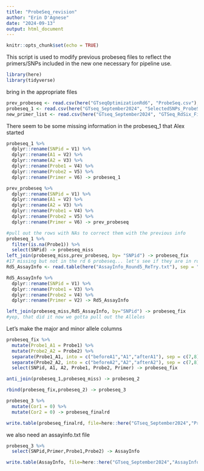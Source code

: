 ```yaml
---
title: "ProbeSeq_revision"
author: "Erin D'Agnese"
date: "2024-09-13"
output: html_document
---
```


```r
knitr::opts_chunk$set(echo = TRUE)
```

This script is used to modify previous probeseq files to reflect the primers/SNPs included in the new one necessary for pipeline use.
```r
library(here)
library(tidyverse)

```

bring in the appropriate files
```r
prev_probeseq <- read.csv(here("GTseqOptimizationRd6", "ProbeSeq.csv"), header = F)
probeseq_1 <- read.csv(here("GTseq_September2024", "SelectedSNPs_ProbeSeq.csv"), header = F)
new_primer_list <- read.csv(here("GTseq_September2024", "GTSeq_RdSix_FinalPrimers.csv"), header = T)
```


There seem to be some missing information in the probeseq_1 that Alex started
```r
probeseq_1 %>% 
  dplyr::rename(SNPid = V1) %>% 
  dplyr::rename(A1 = V2) %>% 
  dplyr::rename(A2 = V3) %>% 
  dplyr::rename(Probe1 = V4) %>% 
  dplyr::rename(Probe2 = V5) %>% 
  dplyr::rename(Primer = V6) -> probeseq_1

prev_probeseq %>% 
  dplyr::rename(SNPid = V1) %>% 
  dplyr::rename(A1 = V2) %>% 
  dplyr::rename(A2 = V3) %>% 
  dplyr::rename(Probe1 = V4) %>% 
  dplyr::rename(Probe2 = V5) %>% 
  dplyr::rename(Primer = V6) -> prev_probeseq

#pull out the rows with NAs to correct them with the previous info
probeseq_1 %>% 
  filter(is.na(Probe1)) %>% 
  select(SNPid) -> probeseq_miss
left_join(probeseq_miss,prev_probeseq, by= "SNPid") -> probeseq_fix
#17 missing but not in the rd 6 probeseq... let's see if they are in round 5
Rd5_AssayInfo <- read.table(here("AssayInfo_Round5_ReTry.txt"), sep = "\t", header = F)

Rd5_AssayInfo %>% 
  dplyr::rename(SNPid = V1) %>% 
  dplyr::rename(Probe1 = V3) %>% 
  dplyr::rename(Probe2 = V4) %>% 
  dplyr::rename(Primer = V2) -> Rd5_AssayInfo

left_join(probeseq_miss,Rd5_AssayInfo, by="SNPid") -> probeseq_fix
#yep, that did it now we gotta pull out the Alleles

```

Let's make the major and minor allele columns
```r
probeseq_fix %>% 
  mutate(Probe1_A1 = Probe1) %>% 
  mutate(Probe2_A2 = Probe2) %>% 
  separate(Probe1_A1, into = c("beforeA1","A1","afterA1"), sep = c(7,8)) %>% 
  separate(Probe2_A2, into = c("beforeA2","A2","afterA2"), sep = c(7,8)) %>% 
  select(SNPid, A1, A2, Probe1, Probe2, Primer) -> probeseq_fix 

anti_join(probeseq_1,probeseq_miss) -> probeseq_2

rbind(probeseq_fix,probeseq_2) -> probeseq_3

probeseq_3 %>% 
  mutate(Cor1 = 0) %>% 
  mutate(Cor2 = 0) -> probeseq_finalrd

write.table(probeseq_finalrd, file=here::here("GTseq_September2024","ProbeSeq.csv"), sep = ",",row.names=FALSE, col.names = F)

```

we also need an assayinfo.txt file
```r
probeseq_3 %>% 
  select(SNPid,Primer,Probe1,Probe2) -> AssayInfo

write.table(AssayInfo, file=here::here("GTseq_September2024","AssayInfo.txt"), sep = "\t",row.names=FALSE, col.names = F)
```

